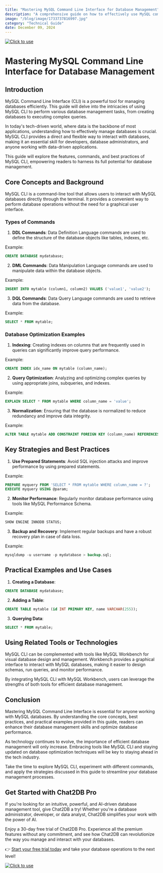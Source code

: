 ```yaml
---
title: "Mastering MySQL Command Line Interface for Database Management"
description: "A comprehensive guide on how to effectively use MySQL command line interface for efficient database management."
image: "/blog/image/1733737816997.jpg"
category: "Technical Guide"
date: December 09, 2024
---
```

[![Click to use](/image/blog/bg/chat2db1.png)](https://app.chat2db.ai/)
# Mastering MySQL Command Line Interface for Database Management


<Authors date="December 09, 2024">
  <Author name="Aiden Stone" link="https://chat2db.ai" />
</Authors>

## Introduction
MySQL Command Line Interface (CLI) is a powerful tool for managing databases efficiently. This guide will delve into the intricacies of using MySQL CLI to perform various database management tasks, from creating databases to executing complex queries.

In today's tech-driven world, where data is the backbone of most applications, understanding how to effectively manage databases is crucial. MySQL CLI provides a direct and flexible way to interact with databases, making it an essential skill for developers, database administrators, and anyone working with data-driven applications.

This guide will explore the features, commands, and best practices of MySQL CLI, empowering readers to harness its full potential for database management.

## Core Concepts and Background
MySQL CLI is a command-line tool that allows users to interact with MySQL databases directly through the terminal. It provides a convenient way to perform database operations without the need for a graphical user interface.

### Types of Commands
1. **DDL Commands**: Data Definition Language commands are used to define the structure of the database objects like tables, indexes, etc.

Example:
```sql
CREATE DATABASE mydatabase;
```

2. **DML Commands**: Data Manipulation Language commands are used to manipulate data within the database objects.

Example:
```sql
INSERT INTO mytable (column1, column2) VALUES ('value1', 'value2');
```

3. **DQL Commands**: Data Query Language commands are used to retrieve data from the database.

Example:
```sql
SELECT * FROM mytable;
```

### Database Optimization Examples
1. **Indexing**: Creating indexes on columns that are frequently used in queries can significantly improve query performance.

Example:
```sql
CREATE INDEX idx_name ON mytable (column_name);
```

2. **Query Optimization**: Analyzing and optimizing complex queries by using appropriate joins, subqueries, and indexes.

Example:
```sql
EXPLAIN SELECT * FROM mytable WHERE column_name = 'value';
```

3. **Normalization**: Ensuring that the database is normalized to reduce redundancy and improve data integrity.

Example:
```sql
ALTER TABLE mytable ADD CONSTRAINT FOREIGN KEY (column_name) REFERENCES othertable (column_name);
```

## Key Strategies and Best Practices
1. **Use Prepared Statements**: Avoid SQL injection attacks and improve performance by using prepared statements.

Example:
```sql
PREPARE myquery FROM 'SELECT * FROM mytable WHERE column_name = ?';
EXECUTE myquery USING @param;
```

2. **Monitor Performance**: Regularly monitor database performance using tools like MySQL Performance Schema.

Example:
```sql
SHOW ENGINE INNODB STATUS;
```

3. **Backup and Recovery**: Implement regular backups and have a robust recovery plan in case of data loss.

Example:
```sql
mysqldump -u username -p mydatabase > backup.sql;
```

## Practical Examples and Use Cases
1. **Creating a Database**:
```sql
CREATE DATABASE mydatabase;
```

2. **Adding a Table**:
```sql
CREATE TABLE mytable (id INT PRIMARY KEY, name VARCHAR(255));
```

3. **Querying Data**:
```sql
SELECT * FROM mytable;
```

## Using Related Tools or Technologies
MySQL CLI can be complemented with tools like MySQL Workbench for visual database design and management. Workbench provides a graphical interface to interact with MySQL databases, making it easier to design schemas, run queries, and monitor performance.

By integrating MySQL CLI with MySQL Workbench, users can leverage the strengths of both tools for efficient database management.

## Conclusion
Mastering MySQL Command Line Interface is essential for anyone working with MySQL databases. By understanding the core concepts, best practices, and practical examples provided in this guide, readers can enhance their database management skills and optimize database performance.

As technology continues to evolve, the importance of efficient database management will only increase. Embracing tools like MySQL CLI and staying updated on database optimization techniques will be key to staying ahead in the tech industry.

Take the time to explore MySQL CLI, experiment with different commands, and apply the strategies discussed in this guide to streamline your database management processes.

## Get Started with Chat2DB Pro

If you're looking for an intuitive, powerful, and AI-driven database management tool, give Chat2DB a try! Whether you're a database administrator, developer, or data analyst, Chat2DB simplifies your work with the power of AI.

Enjoy a 30-day free trial of Chat2DB Pro. Experience all the premium features without any commitment, and see how Chat2DB can revolutionize the way you manage and interact with your databases.

👉 [Start your free trial today](https://app.chat2db.ai/) and take your database operations to the next level!

[![Click to use](/image/blog/bg/chat2db.jpg)](https://app.chat2db.ai/)